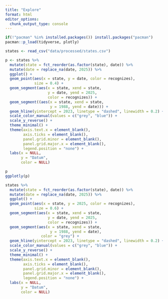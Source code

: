 ```yaml
---
title: "Explore"
format: html
editor_options: 
  chunk_output_type: console
---
```


```r
if(!"pacman" %in% installed.packages()) install.packages("pacman")
pacman::p_load(tidyverse, plotly)
```


```r
states <- read_csv("data/processed/states.csv")
```

```r
p <- states %>% 
  mutate(state = fct_reorder(as.factor(state), date)) %>% 
  mutate(date = replace_na(date, 2025)) %>% 
  ggplot() +
  geom_point(aes(x = state, y = date, color = recognizes),
             size = 0.4) +
  geom_segment(aes(x = state, xend = state, 
                   y = date, yend = 2025,
                   color = recognizes)) +
  geom_segment((aes(x = state, xend = state,
                    y = 1988, yend = date))) +
  geom_hline(yintercept = 2023, linetype = "dashed", linewidth = 0.2) +
  scale_color_manual(values = c("grey", "blue")) +
  scale_y_reverse() +
  theme_minimal() +
  theme(axis.text.x = element_blank(),
        axis.ticks = element_blank(),
        panel.grid.minor = element_blank(),
        panel.grid.major.x = element_blank(),
        legend.position = "none") +
  labs(x = NULL,
       y = "Datum",
       color = NULL)

p
ggplotly(p)
```

```r
states %>% 
  mutate(state = fct_reorder(as.factor(state), date)) %>% 
  mutate(date = replace_na(date, 2025)) %>% 
  ggplot() +
  geom_point(aes(x = state, y = 2025, color = recognizes),
             size = 0.6) +
  geom_segment(aes(x = state, xend = state, 
                   y = date, yend = 2025,
                   color = recognizes)) +
  geom_segment(aes(x = state, xend = state,
                    y = 1988, yend = date),
                color = "grey") +
  geom_hline(yintercept = 2023, linetype = "dashed", linewidth = 0.2) +
  scale_color_manual(values = c("grey", "blue")) +
  scale_y_reverse() +
  theme_minimal() +
  theme(axis.text.x = element_blank(),
        axis.ticks = element_blank(),
        panel.grid.minor = element_blank(),
        panel.grid.major.x = element_blank(),
        legend.position = "none") +
  labs(x = NULL,
       y = "Datum",
       color = NULL)
```